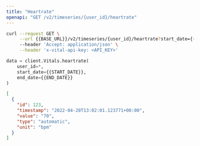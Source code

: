 ```yaml
---
title: "Heartrate"
openapi: "GET /v2/timeseries/{user_id}/heartrate"
---
```


<RequestExample>

```bash Bash
curl --request GET \
     --url {{BASE_URL}}/v2/timeseries/{user_id}/heartrate?start_date={{START_DATE}}&end_date={{END_DATE}} \
     --header 'Accept: application/json' \
     --header 'x-vital-api-key: <API_KEY>'
```

```python Python
data = client.Vitals.heartrate(
    user_id=*,
    start_date={{START_DATE}},
    end_date={{END_DATE}}
)
```

</RequestExample>

<ResponseExample>

```json Example
[
  {
    "id": 123,
    "timestamp": "2022-04-20T13:02:01.123771+00:00",
    "value": "70",
    "type": "automatic",
    "unit": "bpm"
  }
]
```

</ResponseExample>
